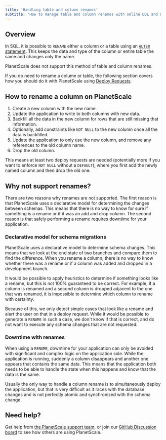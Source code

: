 ```yaml
---
title: 'Handling table and column renames'
subtitle: 'How to manage table and column renames with online DDL and no downtime'
---
```


## Overview

In SQL, it is possible to `RENAME` either a column or a table using an [`ALTER` statement](https://dev.mysql.com/doc/refman/8.0/en/alter-table.html). This keeps the data and type of the column or entire table the same and changes only the name.

PlanetScale does not support this method of table and column renames.

If you do need to rename a column or table, the following section covers how you should do it with PlanetScale using [Deploy Requests](/docs/concepts/deploy-requests).

## How to rename a column on PlanetScale

1. Create a new column with the new name.
2. Update the application to write to both columns with new data.
3. Backfill all the data in the new column for rows that are still missing that information.
4. Optionally, add constraints like `NOT NULL` to the new column once all the data is backfilled.
5. Update the application to only use the new column, and remove any references to the old column name.
6. Drop the old column.

This means at least two deploy requests are needed (potentially more if you want to enforce `NOT NULL` without a `DEFAULT`), where you first add the newly named column and then drop the old one.

## Why not support renames?

There are two reasons why renames are not supported. The first reason is that PlanetScale uses a declarative model for determining the changes between schemas. This means that there is no way to know for sure if something is a rename or if it was an add and drop column. The second reason is that safely performing a rename requires downtime for your application.

### Declarative model for schema migrations

PlanetScale uses a declarative model to determine schema changes. This means that we look at the end state of two branches and compare them to find the difference. When you rename a column, there is no way to know whether there was a rename or if a column was added and dropped in a development branch.

It would be possible to apply heuristics to determine if something looks like a rename, but this is not 100% guaranteed to be correct. For example, if a column is renamed and a second column is dropped adjacent to the one that was renamed, it is impossible to determine which column to rename with certainty.

Because of this, we only detect simple cases that look like a rename and alert the user on that in a deploy request. While it would be possible to generate a `RENAME` in such a case, we don't know if that is correct, and do not want to execute any schema changes that are not requested.

### Downtime with renames

When using a `RENAME`, downtime for your application can only be avoided with significant and complex logic on the application side. While the application is running, suddenly a column disappears and another one appears that contains the same data. This means that the application both needs to be able to handle the state when this happens and know that the data is the same.

Usually the only way to handle a column rename is to simultaneously deploy the application, but that is very difficult as it races with the database changes and is not perfectly atomic and synchronized with the schema change.

## Need help?

Get help from [the PlanetScale support team](https://support.planetscale.com), or join our [GitHub Discussion board](https://github.com/planetscale/discussion/discussions) to see how others are using PlanetScale.
